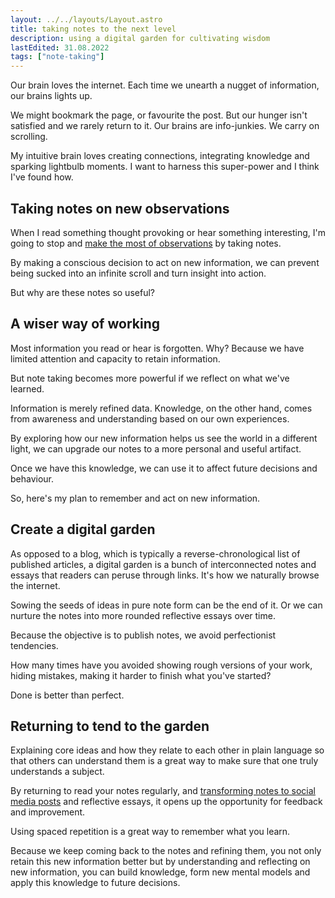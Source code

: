 ```yaml
---
layout: ../../layouts/Layout.astro
title: taking notes to the next level
description: using a digital garden for cultivating wisdom
lastEdited: 31.08.2022
tags: ["note-taking"]
---
```


Our brain loves the internet. Each time we unearth a nugget of information, our brains lights up.

We might bookmark the page, or favourite the post. But our hunger isn't satisfied and we rarely return to it. Our brains are info-junkies. We carry on scrolling.

My intuitive brain loves creating connections, integrating knowledge and sparking lightbulb moments. I want to harness this super-power and I think I've found how.

## Taking notes on new observations

When I read something thought provoking or hear something interesting, I'm going to stop and <a href="./making-the-most-of-observations">make the most of observations</a> by taking notes.

By making a conscious decision to act on new information, we can prevent being sucked into an infinite scroll and turn insight into action.

But why are these notes so useful?

## A wiser way of working

Most information you read or hear is forgotten. Why? Because we have limited attention and capacity to retain information.

But note taking becomes more powerful if we reflect on what we've learned.

Information is merely refined data. Knowledge, on the other hand, comes from awareness and understanding based on our own experiences.

By exploring how our new information helps us see the world in a different light, we can upgrade our notes to a more personal and useful artifact.

Once we have this knowledge, we can use it to affect future decisions and behaviour.

So, here's my plan to remember and act on new information.

## Create a digital garden

As opposed to a blog, which is typically a reverse-chronological list of published articles, a digital garden is a bunch of interconnected notes and essays that readers can peruse through links. It's how we naturally browse the internet.

Sowing the seeds of ideas in pure note form can be the end of it. Or we can nurture the notes into more rounded reflective essays over time.

Because the objective is to publish notes, we avoid perfectionist tendencies.

How many times have you avoided showing rough versions of your work, hiding mistakes, making it harder to finish what you've started?

Done is better than perfect.

## Returning to tend to the garden

Explaining core ideas and how they relate to each other in plain language so that others can understand them is a great way to make sure that one truly understands a subject.

By returning to read your notes regularly, and <a href="./the-perfect-post">transforming notes to social media posts</a> and reflective essays, it opens up the opportunity for feedback and improvement.

Using spaced repetition is a great way to remember what you learn.

Because we keep coming back to the notes and refining them, you not only retain this new information better but by understanding and reflecting on new information, you can build knowledge, form new mental models and apply this knowledge to future decisions.
